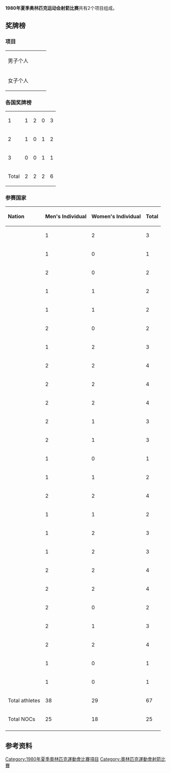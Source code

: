 '''1980年夏季奥林匹克运动会射箭比赛'''共有2个项目组成。

==奖牌榜==
===项目===
{| {{MedalistTable|type=Event}}
|-
|男子个人<br/>{{DetailsLink|1980年夏季奥林匹克运动会射箭比赛 – 男子个人}}
|{{FlagIOCmedalist|[[托米·波伊科莱宁|托米·波伊科莱宁]]|FIN|1980年夏季}}
|{{FlagIOCmedalist|[[Boris_Isachenko|Boris Isachenko]]|URS|1980年夏季}}
|{{FlagIOCmedalist|[[贾恩卡洛·费拉里|贾恩卡洛·费拉里]]|ITA|1980年夏季}}
|-
|女子个人<br/>{{DetailsLink|1980年夏季奥林匹克运动会射箭比赛 – 女子个人}}
|{{FlagIOCmedalist|[[Keto_Losaberidze|Keto Losaberidze]]|URS|1980年夏季}}
|{{FlagIOCmedalist|[[Natalya_Butuzova|Natalya Butuzova]]|URS|1980年夏季}}
|{{FlagIOCmedalist|[[佩伊维·梅里洛托|佩伊维·梅里洛托]]|FIN|1980年夏季}}
|}

===各国奖牌榜===
{| {{RankedMedalTable}}
|-
| 1 ||align=left| {{FlagIOCteam|URS|1980年夏季}} || 1 || 2 || 0 || 3
|-
| 2 ||align=left| {{FlagIOCteam|FIN|1980年夏季}} || 1 || 0 || 1 || 2
|-
| 3 ||align=left| {{FlagIOCteam|ITA|1980年夏季}} || 0 || 0 || 1 || 1
|- class="sortbottom"
!colspan=2| Total || 2 || 2 || 2 || 6
|}

===参赛国家===
{| class="wikitable collapsible sortable" style="text-align:center; font-size:90%" 
! align=left | Nation !! Men's Individual !! Women's Individual !! Total
|-
| align=left|{{flagIOC|AUS|1980年夏季}} || 1 || 2 || 3
|-
| align=left|{{flagIOC|AUT|1980年夏季}} || 1 || 0 || 1
|-
| align=left|{{flagIOC|BEL|1980年夏季}} || 2 || 0 || 2
|-
| align=left|{{flagIOC|BRA|1980年夏季}} || 1 || 1 || 2
|-
| align=left|{{flagIOC|BUL|1980年夏季}} || 1 || 1 || 2
|-
| align=left|{{flagIOC|CRC|1980年夏季}} || 2 || 0 || 2
|-
| align=left|{{flagIOC|TCH|1980年夏季}} || 1 || 2 || 3
|-
| align=left|{{flagIOC|FIN|1980年夏季}} || 2 || 2 || 4
|-
| align=left|{{flagIOC|GBR|1980年夏季}} || 2 || 2 || 4
|-
| align=left|{{flagIOC|HUN|1980年夏季}} || 2 || 2 || 4
|-
| align=left|{{flagIOC|IRE|1980年夏季}} || 2 || 1 || 3
|-
| align=left|{{flagIOC|ITA|1980年夏季}} || 2 || 1 || 3
|-
| align=left|{{flagIOC|LUX|1980年夏季}} || 1 || 0 || 1
|-
| align=left|{{flagIOC|MLT|1980年夏季}} || 1 || 1 || 2
|-
| align=left|{{flagIOC|MGL|1980年夏季}} || 2 || 2 || 4
|-
| align=left|{{flagIOC|NED|1980年夏季}} || 1 || 1 || 2
|-
| align=left|{{flagIOC|PRK|1980年夏季}} || 1 || 2 || 3
|-
| align=left|{{flagIOC|POL|1980年夏季}} || 1 || 2 || 3
|-
| align=left|{{flagIOC|ROU|1980年夏季}} || 2 || 2 || 4
|-
| align=left|{{flagIOC|URS|1980年夏季}} || 2 || 2 || 4
|-
| align=left|{{flagIOC|ESP|1980年夏季}} || 2 || 0 || 2
|-
| align=left|{{flagIOC|SWE|1980年夏季}} || 2 || 1 || 3
|-
| align=left|{{flagIOC|SUI|1980年夏季}} || 2 || 2 || 4
|-
| align=left|{{flagIOC|YUG|1980年夏季}} || 1 || 0 || 1
|-
| align=left|{{flagIOC|ZIM|1980年夏季}} || 1 || 0 || 1
|-class="sortbottom"
! Total athletes !! 38 !! 29 !! 67
|-class="sortbottom"
! Total  NOCs !! 25 !! 18 !! 25
|-
|}

==参考资料==
{{Reflist}}

{{奥林匹克运动会射箭比赛}}

[[Category:1980年夏季奧林匹克運動會比賽項目|Category:1980年夏季奧林匹克運動會比賽項目]]
[[Category:奧林匹克運動會射箭比賽|Category:奧林匹克運動會射箭比賽]]